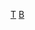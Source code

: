{{Catnav|頁面分類|總類|維基百科模板|條目信息與編輯模板|小作品模板|人物小作品模板|亞洲人物小作品模板}}
{{Catnav|頁面分類|總類|……|小作品模板|地理小作品模板|亞洲小作品模板|東亞小作品模板|台灣小作品模板}}
[[Category:亞洲人物小作品模板|T]]
[[Category:台灣小作品模板|B]]